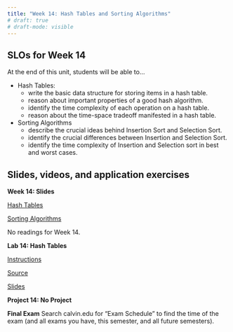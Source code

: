 ```yaml
---
title: "Week 14: Hash Tables and Sorting Algorithms"
# draft: true
# draft-mode: visible
---
```


## SLOs for Week 14

At the end of this unit, students will be able to...

-   Hash Tables:
    -   write the basic data structure for storing items in a hash table.
    -   reason about important properties of a good hash algorithm.
    -   identify the time complexity of each operation on a hash table.
    -   reason about the time-space tradeoff manifested in a hash table.
-   Sorting Algorithms
    -   describe the crucial ideas behind Insertion Sort and Selection Sort.
    -   identify the crucial differences between Insertion and Selection Sort.
    -   identify the time complexity of Insertion and Selection sort in best and worst cases.

## Slides, videos, and application exercises

:::::: slide-deck
**Week 14: Slides**

::: slides
[Hash Tables](https://calvincollege-my.sharepoint.com/:p:/g/personal/vtn2_calvin_edu/EaCjYGAo6VBBrf55UKfcutAB4UsUT03-Ik7egbfJOB0_PQ?e=U7yIYO){target="_blank"}
:::

::: slides
[Sorting Algorithms](https://docs.google.com/presentation/d/1H8e0eAfmzyISfkwiURrIYJkz-hvlqen8r4tZder2KnE/edit?usp=sharing){target="_blank"}
:::

::: reading
No readings for Week 14.
:::
::::::

<!-- ## Lab -->

::::: lab
**Lab 14: Hash Tables**

::: instructions
[Instructions](/labs/lab14.qmd)
:::

::: starter
[Source](){target="_blank"}
:::

::: slides
[Slides]()
:::

:::::

<!-- ## Homework assignments -->

::: homework
**Project 14: No Project**
:::

::: exam
**Final Exam** Search calvin.edu for “Exam Schedule” to find the time of the exam (and all exams you have, this semester, and all future semesters).
:::
